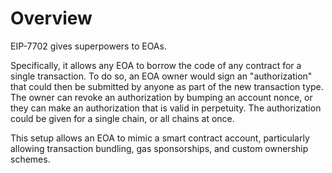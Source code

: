 # Overview

EIP-7702 gives superpowers to EOAs.

Specifically, it allows any EOA to borrow the code of any contract for a single transaction. To do so, an EOA owner would sign an "authorization" that could then be submitted by anyone as part of the new transaction type. The owner can revoke an authorization by bumping an account nonce, or they can make an authorization that is valid in perpetuity. The authorization could be given for a single chain, or all chains at once.

This setup allows an EOA to mimic a smart contract account, particularly allowing transaction bundling, gas sponsorships, and custom ownership schemes.

